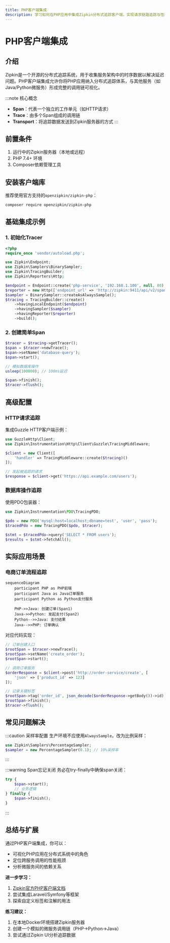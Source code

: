 ```yaml
---
title: PHP客户端集成
description: 学习如何在PHP应用中集成Zipkin分布式追踪客户端，实现请求链路追踪与性能监控。
---
```


# PHP客户端集成

## 介绍

Zipkin是一个开源的分布式追踪系统，用于收集服务架构中的时序数据以解决延迟问题。PHP客户端集成允许你将PHP应用纳入分布式追踪体系，与其他服务（如Java/Python微服务）形成完整的调用链可视化。

:::note 核心概念
- **Span**：代表一个独立的工作单元（如HTTP请求）
- **Trace**：由多个Span组成的调用链
- **Transport**：将追踪数据发送到Zipkin服务器的方式
:::

## 前置条件

1. 运行中的Zipkin服务器（本地或远程）
2. PHP 7.4+ 环境
3. Composer依赖管理工具

## 安装客户端库

推荐使用官方支持的`openzipkin/zipkin-php`：

```bash
composer require openzipkin/zipkin-php
```

## 基础集成示例

### 1. 初始化Tracer

```php
<?php
require_once 'vendor/autoload.php';

use Zipkin\Endpoint;
use Zipkin\Samplers\BinarySampler;
use Zipkin\TracingBuilder;
use Zipkin\Reporters\Http;

$endpoint = Endpoint::create('php-service', '192.168.1.100', null, 80);
$reporter = new Http(['endpoint_url' => 'http://zipkin:9411/api/v2/spans']);
$sampler = BinarySampler::createAsAlwaysSample();
$tracing = TracingBuilder::create()
    ->havingLocalEndpoint($endpoint)
    ->havingSampler($sampler)
    ->havingReporter($reporter)
    ->build();
```

### 2. 创建简单Span

```php
$tracer = $tracing->getTracer();
$span = $tracer->newTrace();
$span->setName('database-query');
$span->start();

// 模拟数据库操作
usleep(100000); // 100ms延迟

$span->finish();
$tracer->flush();
```

## 高级配置

### HTTP请求追踪

集成Guzzle HTTP客户端示例：

```php
use GuzzleHttp\Client;
use Zipkin\Instrumentation\Http\Client\Guzzle\TracingMiddleware;

$client = new Client([
    'handler' => TracingMiddleware::create($tracing)()
]);

// 发起被追踪的请求
$response = $client->get('https://api.example.com/users');
```

### 数据库操作追踪

使用PDO包装器：

```php
use Zipkin\Instrumentation\PDO\TracingPDO;

$pdo = new PDO('mysql:host=localhost;dbname=test', 'user', 'pass');
$tracedPdo = new TracingPDO($pdo, $tracer);

$stmt = $tracedPdo->query('SELECT * FROM users');
$results = $stmt->fetchAll();
```

## 实际应用场景

### 电商订单流程追踪

```mermaid
sequenceDiagram
    participant PHP as PHP前端
    participant Java as Java订单服务
    participant Python as Python支付服务

    PHP->>Java: 创建订单(Span1)
    Java->>Python: 发起支付(Span2)
    Python-->>Java: 支付结果
    Java-->>PHP: 订单确认
```

对应代码实现：

```php
// 订单创建入口
$rootSpan = $tracer->newTrace();
$rootSpan->setName('create_order');
$rootSpan->start();

// 调用订单服务
$orderResponse = $client->post('http://order-service/create', [
    'json' => ['product_id' => 123]
]);

// 记录关键标签
$rootSpan->tag('order_id', json_decode($orderResponse->getBody())->id);
$rootSpan->finish();
$tracer->flush();
```

## 常见问题解决

:::caution 采样率配置
生产环境不应使用`AlwaysSample`，改为比例采样：
```php
use Zipkin\Samplers\PercentageSampler;
$sampler = new PercentageSampler(0.1); // 10%采样率
```
:::

:::warning Span忘记关闭
务必在try-finally中确保span关闭：
```php
try {
    $span->start();
    // 业务逻辑
} finally {
    $span->finish();
}
```
:::

## 总结与扩展

通过PHP客户端集成，你可以：
- 可视化PHP应用在分布式系统中的角色
- 定位跨服务调用的性能瓶颈
- 分析微服务间的依赖关系

**进一步学习：**
1. [Zipkin官方PHP客户端文档](https://github.com/openzipkin/zipkin-php)
2. 尝试集成Laravel/Symfony等框架
3. 探索自定义标签和注解的用法

**练习建议：**
1. 在本地Docker环境搭建Zipkin服务器
2. 创建一个模拟的微服务调用链（PHP->Python->Java）
3. 尝试通过Zipkin UI分析追踪数据